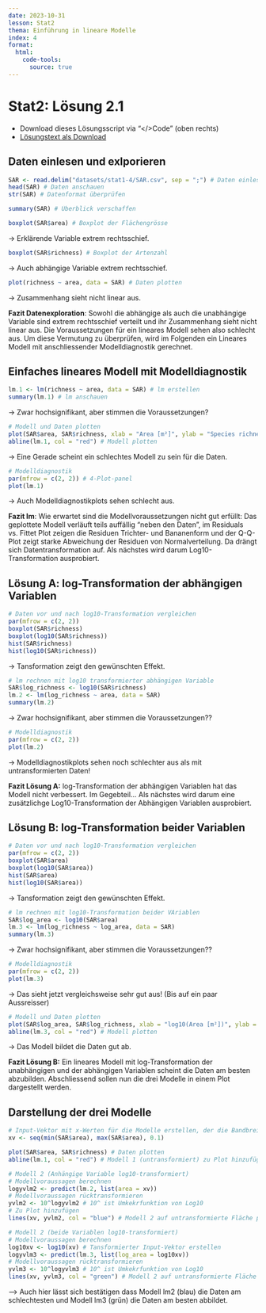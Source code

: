 ```yaml
---
date: 2023-10-31
lesson: Stat2
thema: Einführung in lineare Modelle
index: 4
format:
  html:
    code-tools:
      source: true
---
```


# Stat2: Lösung 2.1

-   Download dieses Lösungsscript via "\</\>Code" (oben rechts)
-   [Lösungstext als Download](Statistik_Loesung_2.1.pdf)

## Daten einlesen und exlporieren

```r
SAR <- read.delim("datasets/stat1-4/SAR.csv", sep = ";") # Daten einlesen
head(SAR) # Daten anschauen
str(SAR) # Datenformat überprüfen
```

```r
summary(SAR) # Überblick verschaffen
```

```r
boxplot(SAR$area) # Boxplot der Flächengrösse
```

-\> Erklärende Variable extrem rechtsschief.

```r
boxplot(SAR$richness) # Boxplot der Artenzahl
```

-\> Auch abhängige Variable extrem rechtsschief.

```r
plot(richness ~ area, data = SAR) # Daten plotten
```

-\> Zusammenhang sieht nicht linear aus.

**Fazit Datenexploration**: Sowohl die abhängige als auch die unabhängige Variable sind extrem rechtsschief verteilt und ihr Zusammenhang sieht nicht linear aus. Die Voraussetzungen für ein lineares Modell sehen also schlecht aus. Um diese Vermutung zu überprüfen, wird im Folgenden ein Lineares Modell mit anschliessender Modelldiagnostik gerechnet.

## Einfaches lineares Modell mit Modelldiagnostik

```r
lm.1 <- lm(richness ~ area, data = SAR) # lm erstellen
summary(lm.1) # lm anschauen
```

-\> Zwar hochsignifikant, aber stimmen die Voraussetzungen?

```r
# Modell und Daten plotten
plot(SAR$area, SAR$richness, xlab = "Area [m²]", ylab = "Species richness") # Daten plotten
abline(lm.1, col = "red") # Modell plotten
```

-\> Eine Gerade scheint ein schlechtes Modell zu sein für die Daten.

```r
# Modelldiagnostik
par(mfrow = c(2, 2)) # 4-Plot-panel
plot(lm.1)
```

-\> Auch Modelldiagnostikplots sehen schlecht aus.

**Fazit lm**: Wie erwartet sind die Modellvoraussetzungen nicht gut erfüllt: Das geplottete Modell verläuft teils auffällig "neben den Daten", im Residuals vs. Fittet Plot zeigen die Residuen Trichter- und Bananenform und der Q-Q-Plot zeigt starke Abweichung der Residuen von Normalverteilung. Da drängt sich Datentransformation auf. Als nächstes wird darum Log10-Transformation ausprobiert.

## Lösung A: log-Transformation der abhängigen Variablen

```r
# Daten vor und nach log10-Transformation vergleichen
par(mfrow = c(2, 2))
boxplot(SAR$richness)
boxplot(log10(SAR$richness))
hist(SAR$richness)
hist(log10(SAR$richness))
```

-\> Tansformation zeigt den gewünschten Effekt.

```r
# lm rechnen mit log10 transformierter abhängigen Variable
SAR$log_richness <- log10(SAR$richness)
lm.2 <- lm(log_richness ~ area, data = SAR)
summary(lm.2)
```

-\> Zwar hochsignifikant, aber stimmen die Voraussetzungen??

```r
# Modelldiagnostik
par(mfrow = c(2, 2))
plot(lm.2)
```

-\> Modelldiagnostikplots sehen noch schlechter aus als mit untransformierten Daten!

**Fazit Lösung A:** log-Transformation der abhängigen Variablen hat das Modell nicht verbessert. Im Gegebteil... Als nächstes wird darum eine zusätzlichge Log10-Transformation der Abhängigen Variablen ausprobiert.

## Lösung B: log-Transformation beider Variablen

```r
# Daten vor und nach log10-Transformation vergleichen
par(mfrow = c(2, 2))
boxplot(SAR$area)
boxplot(log10(SAR$area))
hist(SAR$area)
hist(log10(SAR$area))
```

-\> Tansformation zeigt den gewünschten Effekt.

```r
# lm rechnen mit log10-Transformation beider VAriablen
SAR$log_area <- log10(SAR$area)
lm.3 <- lm(log_richness ~ log_area, data = SAR)
summary(lm.3)
```

-\> Zwar hochsignifikant, aber stimmen die Voraussetzungen??

```r
# Modelldiagnostik
par(mfrow = c(2, 2))
plot(lm.3)
```

-\> Das sieht jetzt vergleichsweise sehr gut aus! (Bis auf ein paar Aussreisser)

```r
# Modell und Daten plotten
plot(SAR$log_area, SAR$log_richness, xlab = "log10(Area [m²])", ylab = "log10(Species richness)") # Daten plotten
abline(lm.3, col = "red") # Modell plotten
```

-\> Das Modell bildet die Daten gut ab.

**Fazit Lösung B:** Ein lineares Modell mit log-Transformation der unabhängigen und der abhängigen Variablen scheint die Daten am besten abzubilden. Abschliessend sollen nun die drei Modelle in einem Plot dargestellt werden.

## Darstellung der drei Modelle

```r
# Input-Vektor mit x-Werten für die Modelle erstellen, der die Bandbreite der Daten abdeckt
xv <- seq(min(SAR$area), max(SAR$area), 0.1)

plot(SAR$area, SAR$richness) # Daten plotten
abline(lm.1, col = "red") # Modell 1 (untransformiert) zu Plot hinzufügen

# Modell 2 (Anhängige Variable log10-transformiert)
# Modellvoraussagen berechnen
logyvlm2 <- predict(lm.2, list(area = xv))
# Modellvoraussagen rücktransformieren
yvlm2 <- 10^logyvlm2 # 10^ ist Umkekrfunktion von Log10
# Zu Plot hinzufügen
lines(xv, yvlm2, col = "blue") # Modell 2 auf untransformierte Fläche plotten

# Modell 2 (beide Variablen log10-transformiert)
# Modellvoraussagen berechnen
log10xv <- log10(xv) # Tansformierter Input-Vektor erstellen
logyvlm3 <- predict(lm.3, list(log_area = log10xv))
# Modellvoraussagen rücktransformieren
yvlm3 <- 10^logyvlm3 # 10^ ist Umkekrfunktion von Log10
lines(xv, yvlm3, col = "green") # Modell 2 auf untransformierte Fläche plotten
```

\--\> Auch hier lässt sich bestätigen dass Modell lm2 (blau) die Daten am schlechtesten und Modell lm3 (grün) die Daten am besten abbildet.
